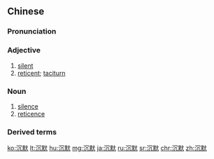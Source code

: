 {{also|沈黙|沈默}}
==Chinese==
{{zh-forms|alt=沈默}}

===Pronunciation===
{{zh-pron
|m=chénmò
|ma=Zh-chénmò.ogg
|c=cam4 mak6
|cat=a,n
}}

===Adjective===
{{zh-adj}}

# [[silent]]
# [[reticent]]; [[taciturn]]

===Noun===
{{zh-noun}}

# [[silence]]
# [[reticence]]

===Derived terms===
{{zh-der|沉默權}}

{{zh-cat|Elementary}}

[[ko:沉默]]
[[lt:沉默]]
[[hu:沉默]]
[[mg:沉默]]
[[ja:沉默]]
[[ru:沉默]]
[[sr:沉默]]
[[chr:沉默]]
[[zh:沉默]]
